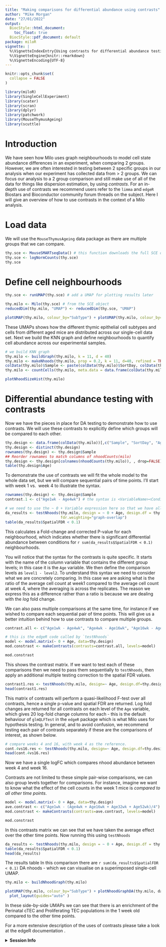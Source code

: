 ```yaml
---
title: "Making comparisons for differential abundance using contrasts"
author: "Mike Morgan"
date: "27/01/2022"
output:
  BiocStyle::html_document:
    toc_float: true
  BiocStyle::pdf_document: default
package: miloR
vignette: |
  %\VignetteIndexEntry{Using contrasts for differential abundance testing}
  %\VignetteEngine{knitr::rmarkdown}
  %\VignetteEncoding{UTF-8}
---
```


```r
knitr::opts_chunk$set(
  collapse = FALSE
)
```


```r
library(miloR)
library(SingleCellExperiment)
library(scater)
library(scran)
library(dplyr)
library(patchwork)
library(MouseThymusAgeing)
library(scuttle)
```


# Introduction

We have seen how Milo uses graph neighbourhoods to model cell state abundance differences in an experiment, when comparing 2 groups. However, we are often interested in 
testing between 2 specific groups in our analysis when our experiment has collected data from $\gt$  2 groups. We can focus our analysis to a 2 group comparison and 
still make use of all of the data for things like dispersion estimation, by using _contrasts_. For an in-depth use of contrasts we recommend users refer to the `limma` 
and `edgeR` Biostars and Bioconductor community forum threads on the subject. Here I will give an overview of how to use contrasts in the context of a Milo analysis.

# Load data

We will use the `MouseThymusAgeing` data package as there are multiple groups that we can compare.

```r
thy.sce <- MouseSMARTseqData() # this function downloads the full SCE object
thy.sce <- logNormCounts(thy.sce)
thy.sce
```

# Define cell neighbourhoods

```r
thy.sce <- runUMAP(thy.sce) # add a UMAP for plotting results later

thy.milo <- Milo(thy.sce) # from the SCE object
reducedDim(thy.milo, "UMAP") <- reducedDim(thy.sce, "UMAP")

plotUMAP(thy.milo, colour_by="SubType") + plotUMAP(thy.milo, colour_by="Age")
```

These UMAPs shows how the different thymic epithelial cell subtypes and cells from different aged mice are distributed across our single-cell data set. Next 
we build the KNN graph and define neighbourhoods to quantify cell abundance across our experimental samples.

```r
# we build KNN graph
thy.milo <- buildGraph(thy.milo, k = 11, d = 40)
thy.milo <- makeNhoods(thy.milo, prop = 0.2, k = 11, d=40, refined = TRUE, refinement_scheme="graph") # make nhoods using graph-only as this is faster
colData(thy.milo)$Sample <- paste(colData(thy.milo)$SortDay, colData(thy.milo)$Age, sep="_")
thy.milo <- countCells(thy.milo, meta.data = data.frame(colData(thy.milo)), samples="Sample") # make the nhood X sample counts matrix
``` 


```r
plotNhoodSizeHist(thy.milo)
```

# Differential abundance testing with contrasts

Now we have the pieces in place for DA testing to demonstrate how to use contrasts. We will use these contrasts to explicitly define which groups will be 
compared to each other.

```r
thy.design <- data.frame(colData(thy.milo))[,c("Sample", "SortDay", "Age")]
thy.design <- distinct(thy.design)
rownames(thy.design) <- thy.design$Sample
## Reorder rownames to match columns of nhoodCounts(milo)
thy.design <- thy.design[colnames(nhoodCounts(thy.milo)), , drop=FALSE]
table(thy.design$Age)
```

To demonstrate the use of contrasts we will fit the whole model to the whole data set, but we will compare sequential pairs of time points. I'll start with week 1 vs. 
week 4 to illustrate the syntax.

```r
rownames(thy.design) <- thy.design$Sample
contrast.1 <- c("Age1wk - Age4wk") # the syntax is <VariableName><ConditionLevel> - <VariableName><ControlLevel>

# we need to use the ~ 0 + Variable expression here so that we have all of the levels of our variable as separate columns in our model matrix
da_results <- testNhoods(thy.milo, design = ~ 0 + Age, design.df = thy.design, model.contrasts = contrast.1,
                         fdr.weighting="graph-overlap")
table(da_results$SpatialFDR < 0.1)
```

This calculates a Fold-change and corrected P-value for each neighbourhood, which indicates whether there is significant differential abundance between conditions for 
`r sum(da_results$SpatialFDR < 0.1)` neighbourhoods.

You will notice that the syntax for the contrasts is quite specific. It starts with the name of the column variable that contains the different group levels; in this case 
it is the `Age` variable. We then define the comparison levels as `level1 - level2`. To understand this syntax we need to consider what we are concretely comparing. In this 
case we are asking what is the ratio of the average cell count at week1 compared to the average cell count at week 4, where the averaging is across the replicates. The 
reason we express this as a difference rather than a ratio is because we are dealing with the _log_ fold change.

We can also pass multiple comparisons at the same time, for instance if we wished to compare each sequential pair of time points. This will give us a better intuition behind 
how to use contrasts to compare multiple groups.

```r
contrast.all <- c("Age1wk - Age4wk", "Age4wk - Age16wk", "Age16wk - Age32wk", "Age32wk - Age52wk")

# this is the edgeR code called by `testNhoods`
model <- model.matrix(~ 0 + Age, data=thy.design)
mod.constrast <- makeContrasts(contrasts=contrast.all, levels=model)

mod.constrast
```

This shows the contrast matrix. If we want to test each of these comparisons then we need to pass them sequentially to `testNhoods`, then apply an additional 
multiple testing correction to the spatial FDR values.

```r
contrast1.res <- testNhoods(thy.milo, design=~ Age, design.df=thy.design, fdr.weighting="graph-overlap", model.contrasts = mod.constrast)
head(contrast1.res)
```

This matrix of contrasts will perform a quasi-likelihood F-test over all contrasts, hence a single p-value and spatial FDR are returned. Log fold changes are returned for 
all contrasts on each level of the `Age` variable, which gives 20 log-fold change columns for each - this is the default behaviour of `glmQLFTest` in the `edgeR` package 
which is what Milo uses for hypothesis testing. In general, and to avoid confusion, we recommend testing each pair of contrasts separately if these are the comparisons 
of interest, as shown below.

```r
# compare weeks 4 and 16, with week 4 as the reference.
cont.4vs16.res <- testNhoods(thy.milo, design=~ Age, design.df=thy.design, fdr.weighting="graph-overlap", model.contrasts = mod.constrast[c("Age4wk"), c("Age4wk - Age16wk")])
head(cont.4vs16.res)
```

Now we have a single logFC which compares nhood abundance between week 4 and week 16.

Contrasts are not limited to these simple pair-wise comparisons, we can also group levels together for comparisons. For instance, imagine we want to know 
what the effect of the cell counts in the week 1 mice is _compared to all other time points_.

```r
model <- model.matrix(~ 0 + Age, data=thy.design)
ave.contrast <- c("Age1wk - (Age4wk + Age16wk + Age32wk + Age52wk)/4")
mod.constrast <- makeContrasts(contrasts=ave.contrast, levels=model)

mod.constrast
```
In this contrasts matrix we can see that we have taken the average effect over the other time points. Now running this using `testNhoods`

```r
da_results <- testNhoods(thy.milo, design = ~ 0 + Age, design.df = thy.design, model.contrasts = ave.contrast, fdr.weighting="graph-overlap")
table(da_results$SpatialFDR < 0.1)
head(da_results)
```

The results table In this comparison there are `r sum(da_results$SpatialFDR < 0.1)` DA nhoods - which we can visualise on a superimposed single-cell UMAP.

```r
thy.milo <- buildNhoodGraph(thy.milo)

plotUMAP(thy.milo, colour_by="SubType") + plotNhoodGraphDA(thy.milo, da_results, alpha=0.1) +
  plot_layout(guides="auto" )
```

In these side-by-side UMAPs we can see that there is an enrichment of the Perinatal cTEC and Proliferating TEC populations in the 1 week old compared to 
the other time points.

For a more extensive description of the uses of contrasts please take a look at the edgeR documentation \Biocpkg{edgeR}.


<details>
  <summary>**Session Info**</summary>
  
```r
sessionInfo()
```

</details>













